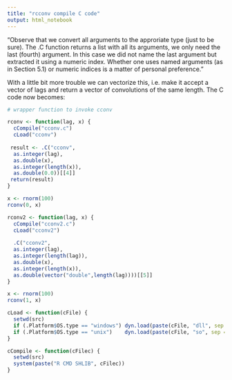 ```yaml
---
title: "rcconv compile C code"
output: html_notebook
---
```



"Observe that we convert all arguments to the approriate type (just to be sure). The .C function returns a list with all its arguments, we only need the last (fourth) argument. In this case we did not name the last argument but extracted it using a numeric index. Whether one uses named arguments (as in Section 5.1) or numeric indices is a matter of personal preference."

With a little bit more trouble we can vectorize this, 
i.e. make it accept a vector of lags and return a vector of 
convolutions of the same length. The C code now becomes:


```r
# wrapper function to invoke cconv 

rconv <- function(lag, x) {
  cCompile("cconv.c")
  cLoad("cconv")
  
 result <- .C("cconv",
  as.integer(lag),
  as.double(x),
  as.integer(length(x)),
  as.double(0.0))[[4]]
 return(result)
}

x <- rnorm(100)
rconv(0, x)
```

```r
rconv2 <- function(lag, x) {
  cCompile("cconv2.c")
  cLoad("cconv2")
  
  .C("cconv2",
  as.integer(lag),
  as.integer(length(lag)),
  as.double(x),
  as.integer(length(x)),
  as.double(vector("double",length(lag))))[[5]]
}

x <- rnorm(100)
rconv(1, x)
```



```r
cLoad <- function(cFile) {
  setwd(src)
  if (.Platform$OS.type == "windows") dyn.load(paste(cFile, "dll", sep = "."))
  if (.Platform$OS.type == "unix")    dyn.load(paste(cFile, "so", sep = "."))
}

cCompile <- function(cFilec) {
  setwd(src)
  system(paste("R CMD SHLIB", cFilec))
}
```

